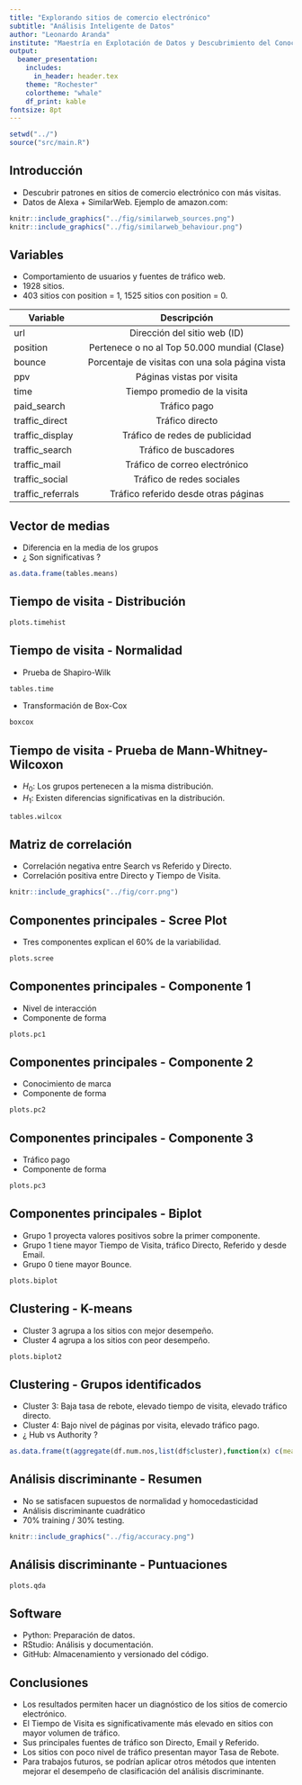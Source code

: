 ```yaml
---
title: "Explorando sitios de comercio electrónico"
subtitle: "Análisis Inteligente de Datos"
author: "Leonardo Aranda"
institute: "Maestría en Explotación de Datos y Descubrimiento del Conocimiento"
output:
  beamer_presentation:
    includes:
      in_header: header.tex
    theme: "Rochester"
    colortheme: "whale"
    df_print: kable
fontsize: 8pt
---
```


```r
setwd("../")
source("src/main.R")
```

## Introducción

* Descubrir patrones en sitios de comercio electrónico con más visitas.
* Datos de Alexa + SimilarWeb. Ejemplo de amazon.com:

```r
knitr::include_graphics("../fig/similarweb_sources.png")
knitr::include_graphics("../fig/similarweb_behaviour.png")
```



## Variables

* Comportamiento de usuarios y fuentes de tráfico web.
* 1928 sitios.
* 403 sitios con position = 1, 1525 sitios con position = 0.

| Variable          |                   Descripción                   |
|-------------------|:-----------------------------------------------:|
| url               | Dirección del sitio web (ID)                    |
| position          | Pertenece o no al Top 50.000 mundial (Clase)    |
| bounce            | Porcentaje de visitas con una sola página vista |
| ppv               | Páginas vistas por visita                       |
| time              | Tiempo promedio de la visita                    |
| paid_search       | Tráfico pago                                    |
| traffic_direct    | Tráfico directo                                 |
| traffic_display   | Tráfico de redes de publicidad                  |
| traffic_search    | Tráfico de buscadores                           |
| traffic_mail      | Tráfico de correo electrónico                   |
| traffic_social    | Tráfico de redes sociales                       |
| traffic_referrals | Tráfico referido desde otras páginas            |

## Vector de medias

* Diferencia en la media de los grupos
* ¿ Son significativas ?

```r
as.data.frame(tables.means)
```


## Tiempo de visita - Distribución

```r
plots.timehist
```

## Tiempo de visita - Normalidad

* Prueba de Shapiro-Wilk
```r
tables.time
```

* Transformación de Box-Cox
```r
boxcox
```

## Tiempo de visita - Prueba de Mann-Whitney-Wilcoxon

- $H_0$: Los grupos pertenecen a la misma distribución.
- $H_1$: Existen diferencias significativas en la distribución.

```r
tables.wilcox
```

## Matriz de correlación

* Correlación negativa entre Search vs Referido y Directo.
* Correlación positiva entre Directo y Tiempo de Visita.

```r
knitr::include_graphics("../fig/corr.png")
```


## Componentes principales - Scree Plot

* Tres componentes explican el 60% de la variabilidad.

```r
plots.scree
```


## Componentes principales - Componente 1

* Nivel de interacción
* Componente de forma

```r
plots.pc1
```

## Componentes principales - Componente 2

* Conocimiento de marca
* Componente de forma

```r
plots.pc2
```

## Componentes principales - Componente 3

* Tráfico pago
* Componente de forma

```r
plots.pc3
```

## Componentes principales - Biplot

* Grupo 1 proyecta valores positivos sobre la primer componente.
* Grupo 1 tiene mayor Tiempo de Visita, tráfico Directo, Referido y desde Email.
* Grupo 0 tiene mayor Bounce.

```r
plots.biplot
```

<!-- ## Clustering - Jerárquico -->

<!-- ```{r fig.align="center",out.width = "200px",out.height = "200px",echo=FALSE} -->
<!-- knitr::include_graphics("../fig/dend_edit.png") -->
<!-- ``` -->


## Clustering - K-means

* Cluster 3 agrupa a los sitios con mejor desempeño.
* Cluster 4 agrupa a los sitios con peor desempeño.

```r
plots.biplot2
```

<!-- ## Clustering - Grupos según posición global -->

<!-- * Cluster 3 concentra a los primeros sitios del ranking. -->
<!-- * Cluster 4 concentra a los últimos sitios del ranking. -->

<!-- ```{r, echo=FALSE} -->
<!-- tables.cluster -->
<!-- ``` -->

## Clustering - Grupos identificados

* Cluster 3: Baja tasa de rebote, elevado tiempo de visita, elevado tráfico directo.
* Cluster 4: Bajo nivel de páginas por visita, elevado tráfico pago.
* ¿ Hub vs Authority ?

```r
as.data.frame(t(aggregate(df.num.nos,list(df$cluster),function(x) c(mean = round(mean(x, na.rm=TRUE), 2)))))
```

## Análisis discriminante - Resumen

* No se satisfacen supuestos de normalidad y homocedasticidad
* Análisis discriminante cuadrático
* 70% training / 30% testing.

```r
knitr::include_graphics("../fig/accuracy.png")
```

## Análisis discriminante - Puntuaciones

```r
plots.qda
```


## Software

* Python: Preparación de datos.
* RStudio: Análisis y documentación.
* GitHub: Almacenamiento y versionado del código.

## Conclusiones

* Los resultados permiten hacer un diagnóstico de los sitios de comercio electrónico.
* El Tiempo de Visita es significativamente más elevado en sitios con mayor volumen de tráfico.
* Sus principales fuentes de tráfico son Directo, Email y Referido.
* Los sitios con poco nivel de tráfico presentan mayor Tasa de Rebote.
* Para trabajos futuros, se podrían aplicar otros métodos que intenten mejorar el desempeño de clasificación del análisis discriminante.